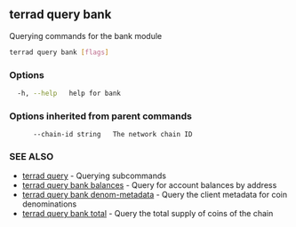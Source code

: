 ## terrad query bank

Querying commands for the bank module

```sh Terrad
terrad query bank [flags]
```

### Options

```sh Terrad
  -h, --help   help for bank
```

### Options inherited from parent commands

```
      --chain-id string   The network chain ID
```

### SEE ALSO

* [terrad query](terrad_query.md)	 - Querying subcommands
* [terrad query bank balances](terrad_query_bank_balances.md)	 - Query for account balances by address
* [terrad query bank denom-metadata](terrad_query_bank_denom-metadata.md)	 - Query the client metadata for coin denominations
* [terrad query bank total](terrad_query_bank_total.md)	 - Query the total supply of coins of the chain


